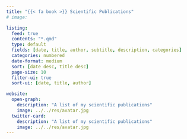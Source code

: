 ```yaml
---
title: "{{< fa book >}} Scientific Publications"
# image: 

listing:
  feed: true
  contents: "*.qmd"
  type: default
  fields: [date, title, author, subtitle, description, categories]
  categories: numbered
  date-format: medium
  sort: [date desc, title desc]
  page-size: 10
  filter-ui: true
  sort-ui: [date, title, author]

website:
  open-graph:
    description: "A list of my scientific publications"
    image: ../../res/avatar.jpg
  twitter-card:
    description: "A list of my scientific publications"
    image: ../../res/avatar.jpg
---
```


